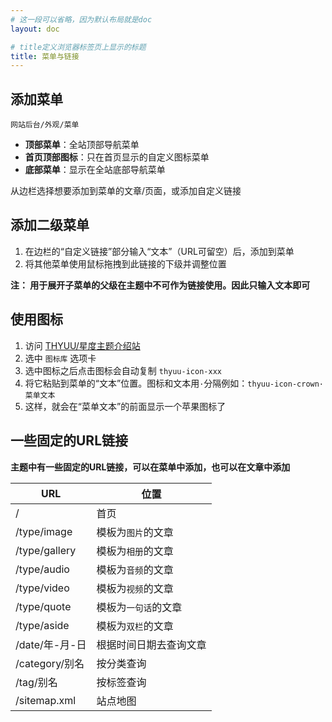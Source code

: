 ```yaml
---
# 这一段可以省略，因为默认布局就是doc
layout: doc

# title定义浏览器标签页上显示的标题
title: 菜单与链接
---
```


## 添加菜单

`网站后台/外观/菜单`
 - **顶部菜单**：全站顶部导航菜单
 - **首页顶部图标**：只在首页显示的自定义图标菜单
 - **底部菜单**：显示在全站底部导航菜单

从边栏选择想要添加到菜单的文章/页面，或添加自定义链接

## 添加二级菜单

1. 在边栏的“自定义链接”部分输入“文本”（URL可留空）后，添加到菜单
2. 将其他菜单使用鼠标拖拽到此链接的下级并调整位置

**注： 用于展开子菜单的父级在主题中不可作为链接使用。因此只输入文本即可**

## 使用图标


1. 访问 [THYUU/星度主题介绍站](https://theme.thyuu.com/)
2. 选中 `图标库` 选项卡
3. 选中图标之后点击图标会自动复制 `thyuu-icon-xxx` 
5. 将它粘贴到菜单的“文本”位置。图标和文本用`·`分隔例如：`thyuu-icon-crown·菜单文本`
6. 这样，就会在“菜单文本”的前面显示一个苹果图标了

## 一些固定的URL链接

**主题中有一些固定的URL链接，可以在菜单中添加，也可以在文章中添加**

|  URL   | 位置  |
|  ----  | ----  |
| /  | 首页 |
| /type/image  | 模板为`图片`的文章 |
| /type/gallery  | 模板为`相册`的文章 |
| /type/audio  | 模板为`音频`的文章 |
| /type/video  | 模板为`视频`的文章 |
| /type/quote  | 模板为`一句话`的文章 |
| /type/aside  | 模板为`双栏`的文章 |
| /date/年-月-日  | 根据时间日期去查询文章 |
| /category/别名  | 按分类查询 |
| /tag/别名  | 按标签查询 |
| /sitemap.xml  | 站点地图 |
